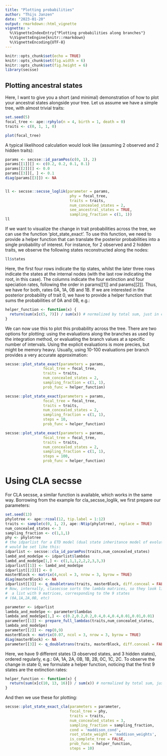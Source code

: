 ```yaml
---
title: "Plotting probabilities"
author: "Thijs Janzen"
date: "2023-01-20"
output: rmarkdown::html_vignette
vignette: >
  %\VignetteIndexEntry{"Plotting probabilities along branches"}
  %\VignetteEngine{knitr::rmarkdown}
  %\VignetteEncoding{UTF-8}
---
```


```r
knitr::opts_chunk$set(echo = TRUE)
knitr::opts_chunk$set(fig.width = 6)
knitr::opts_chunk$set(fig.height = 6)
library(secsse)
```

## Plotting ancestral states 

Here, I want to give you a short (and minimal) demonstration of how to plot
your ancestral states alongside your tree.
Let us assume we have a simple tree, with almost trivial traits:

```r
set.seed(5)
focal_tree <- ape::rphylo(n = 4, birth = 1, death = 0)
traits <- c(0, 1, 1, 0)

plot(focal_tree)
```

A typical likelihood calculation would look like (assuming 2 observed and 2 
hidden traits):

```r
params <- secsse::id_paramPos(c(0, 1), 2)
params[[1]][] <- c(0.2, 0.2, 0.1, 0.1)
params[[2]][] <- 0.0
params[[3]][, ] <- 0.1
diag(params[[3]]) <- NA


ll <- secsse::secsse_loglik(parameter = params,
                             phy = focal_tree,
                             traits = traits,
                             num_concealed_states = 2,
                             see_ancestral_states = TRUE,
                             sampling_fraction = c(1, 1))
ll
```

If we want to visualize the change in trait probabilities across the tree, we
can use the function 'plot_state_exact'. To use this function, we need to provide
a helper function that can translate the posterior probabilities into a single
probability of interest. For instance, for 2 observed and 2 hidden traits,
we observe the following states reconstructed along the nodes:
```r
ll$states
```

Here, the first four rows indicate the tip states, whilst the later three rows
indicate the states at the internal nodes (with the last row indicating the root,
in this case). The columns indicate the four extinction and four speciation rates,
following the order in params[[1]] and params[[2]]. Thus, we have for both, rates
0A, 1A, 0B and 1B. If we are interested in the posterior probability of trait 0,
we have to provide a helper function that sums the probabilities of 0A and 0B, e.g.:
```r
helper_function <- function(x) {
  return(sum(x[c(5, 7)]) / sum(x)) # normalized by total sum, just in case.
}
```

We can now use this to plot this probability across the tree. There are two
options for plotting: using the evaluations along the branches as used by the
integration method, or evaluating the branch values at a specific number of intervals. 
Using the explicit evaluations is more precies, but might be memory heavy. Usually,
using 10-100 evaluations per branch provides a very accurate approximation:

```r
secsse::plot_state_exact(parameters = params,
                 focal_tree = focal_tree,
                 traits = traits,
                 num_concealed_states = 2,
                 sampling_fraction = c(1, 1),
                 prob_func = helper_function)

secsse::plot_state_exact(parameters = params,
                 focal_tree = focal_tree,
                 traits = traits,
                 num_concealed_states = 2,
                 sampling_fraction = c(1, 1),
                 steps = 10,
                 prob_func = helper_function)

secsse::plot_state_exact(parameters = params,
                 focal_tree = focal_tree,
                 traits = traits,
                 num_concealed_states = 2,
                 sampling_fraction = c(1, 1),
                 steps = 100,
                 prob_func = helper_function)
```

# Using CLA secsse

For CLA secsse, a similar function is available, which works in the same way. Borrowing from the example for cla_secsse_loglik, we first prepare our parameters:
```r
set.seed(13)
phylotree <- ape::rcoal(12, tip.label = 1:12)
traits <- sample(c(0, 1, 2), ape::Ntip(phylotree), replace = TRUE)
num_concealed_states <- 3
sampling_fraction <- c(1,1,1)
phy <- phylotree
# the idparlist for a ETD model (dual state inheritance model of evolution)
# would be set like this:
idparlist <- secsse::cla_id_paramPos(traits,num_concealed_states)
lambd_and_modeSpe <- idparlist$lambdas
lambd_and_modeSpe[1,] <- c(1,1,1,2,2,2,3,3,3)
idparlist[[1]] <- lambd_and_modeSpe
idparlist[[2]][] <- 0
masterBlock <- matrix(4,ncol = 3, nrow = 3, byrow = TRUE)
diag(masterBlock) <- NA
idparlist[[3]] <- q_doubletrans(traits, masterBlock, diff.conceal = FALSE)
# Now, internally, clasecsse sorts the lambda matrices, so they look like
#  a list with 9 matrices, corresponding to the 9 states
# (0A,1A,2A,0B, etc)

parameter <- idparlist
lambda_and_modeSpe <- parameter$lambdas
lambda_and_modeSpe[1,] <- c(0.2,0.2,0.2,0.4,0.4,0.4,0.01,0.01,0.01)
parameter[[1]] <- prepare_full_lambdas(traits,num_concealed_states,
lambda_and_modeSpe)
parameter[[2]] <- rep(0,9)
masterBlock <- matrix(0.07, ncol = 3, nrow = 3, byrow = TRUE)
diag(masterBlock) <- NA
parameter[[3]] <- q_doubletrans(traits, masterBlock, diff.conceal = FALSE)
```

Here, we have 9 different states (3 observed states, and 3 hidden states), 
ordered regularly, e.g.: 0A, 1A, 2A, 0B, 1B, 2B, 0C, 1C, 2C. To observe the
change in state 0, we formulate a helper function, noticing that the first
9 states are the extinction rates:
```r
helper_function <- function(x) {
  return(sum(x[c(10, 13, 16)]) / sum(x)) # normalized by total sum, just in case.
}
```

And then we use these for plotting:
```r
secsse::plot_state_exact_cla(parameters = parameter,
                             focal_tree = phy,
                             traits = traits,
                             num_concealed_states = 3,
                             sampling_fraction = sampling_fraction,
                             cond = 'maddison_cond',
                             root_state_weight = 'maddison_weights',
                             is_complete_tree = FALSE,
                             prob_func = helper_function,
                             steps = 10)
```

